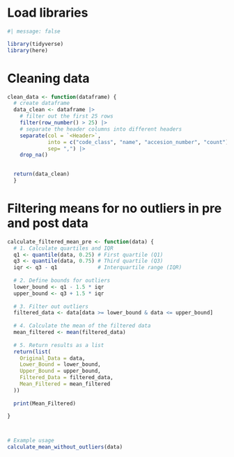 # Load libraries

```r
#| message: false

library(tidyverse)
library(here)
```

# Cleaning data

```r
clean_data <- function(dataframe) {
  # create dataframe
  data_clean <- dataframe |>
    # filter out the first 25 rows 
    filter(row_number() > 25) |> 
    # separate the header columns into different headers
    separate(col = `<Header>`, 
             into = c("code_class", "name", "accesion_number", "count"), 
             sep= ",") |> 
    drop_na()
    

  return(data_clean)
  }
```

# Filtering means for no outliers in pre and post data

```r
calculate_filtered_mean_pre <- function(data) {
  # 1. Calculate quartiles and IQR
  q1 <- quantile(data, 0.25) # First quartile (Q1)
  q3 <- quantile(data, 0.75) # Third quartile (Q3)
  iqr <- q3 - q1             # Interquartile range (IQR)
  
  # 2. Define bounds for outliers
  lower_bound <- q1 - 1.5 * iqr
  upper_bound <- q3 + 1.5 * iqr
  
  # 3. Filter out outliers
  filtered_data <- data[data >= lower_bound & data <= upper_bound]
  
  # 4. Calculate the mean of the filtered data
  mean_filtered <- mean(filtered_data)
  
  # 5. Return results as a list
  return(list(
    Original_Data = data,
    Lower_Bound = lower_bound,
    Upper_Bound = upper_bound,
    Filtered_Data = filtered_data,
    Mean_Filtered = mean_filtered
  ))
  
  print(Mean_Filtered)

}



# Example usage
calculate_mean_without_outliers(data)


```
